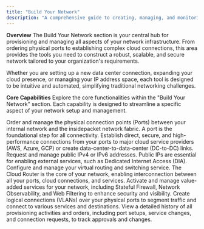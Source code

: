 ```yaml
---
title: "Build Your Network"
description: "A comprehensive guide to creating, managing, and monitoring your network infrastructure using the NaaS portal."
---
```


**Overview**
The Build Your Network section is your central hub for provisioning and managing all aspects of your network infrastructure. From ordering physical ports to establishing complex cloud connections, this area provides the tools you need to construct a robust, scalable, and secure network tailored to your organization's requirements.

Whether you are setting up a new data center connection, expanding your cloud presence, or managing your IP address space, each tool is designed to be intuitive and automated, simplifying traditional networking challenges.

**Core Capabilities**
Explore the core functionalities within the "Build Your Network" section. Each capability is designed to streamline a specific aspect of your network setup and management.

<CardGroup cols={2}>
  <Card title="Ports" icon="ethernet" href="/docs/build-your-network/ordering-ports">
    Order and manage the physical connection points (Ports) between your internal network and the insidepacket network fabric. A port is the foundational step for all connectivity.
  </Card>
  <Card title="Cloud Links" icon="cloud" href="/docs/build-your-network/cloud-links">
    Establish direct, secure, and high-performance connections from your ports to major cloud service providers (AWS, Azure, GCP) or create data-center-to-data-center (DC-to-DC) links.
  </Card>
  <Card title="Public IPs" icon="globe" href="/docs/build-your-network/public-ips">
    Request and manage public IPv4 or IPv6 addresses. Public IPs are essential for enabling external services, such as Dedicated Internet Access (DIA).
  </Card>
  <Card title="Cloud Router" icon="route" href="/docs/build-your-network/cloud-router">
    Configure and manage your virtual routing and switching service. The Cloud Router is the core of your network, enabling interconnection between all your ports, cloud connections, and services.
  </Card>
  <Card title="My Services" icon="cogs" href="/docs/build-your-network/my-services">
    Activate and manage value-added services for your network, including Stateful Firewall, Network Observability, and Web Filtering to enhance security and visibility.
  </Card>
  <Card title="Virtual Circuits" icon="circle-nodes" href="/docs/build-your-network/virtual-circuit">
    Create logical connections (VLANs) over your physical ports to segment traffic and connect to various services and destinations.
  </Card>
  <Card title="Order Log" icon="list-alt" href="/docs/build-your-network/order-log">
    View a detailed history of all provisioning activities and orders, including port setups, service changes, and connection requests, to track approvals and changes.
  </Card>
</CardGroup>